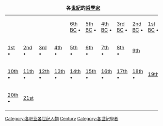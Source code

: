{{Parent category}}
{| class="toccolours" align=right
|+'''各[[世紀|世紀]]的[[哲學家|哲學家]]'''
|-align=right
|   ||
|
|
|[[:Category:前6世紀哲學家|6th BC]] •
|[[:Category:前5世紀哲學家|5th BC]] •
|[[:Category:前4世紀哲學家|4th BC]] •
|[[:Category:前3世紀哲學家|3rd BC]] •
|[[:Category:前2世紀哲學家|2nd BC]] •
|[[:Category:前1世紀哲學家|1st BC]] •
|-align=right
|[[:Category:1世紀哲學家|1st]] •
|[[:Category:2世紀哲學家|2nd]] •
|[[:Category:3世紀哲學家|3rd]] •
|[[:Category:4世紀哲學家|4th]] •
|[[:Category:5世紀哲學家|5th]] •
|[[:Category:6世紀哲學家|6th]] •
|[[:Category:7世紀哲學家|7th]] •
|[[:Category:8世紀哲學家|8th]] •
|[[:Category:9世紀哲學家|9th]]
|-align=right
|[[:Category:10世紀哲學家|10th]] •
|[[:Category:11世紀哲學家|11th]] •
|[[:Category:12世紀哲學家|12th]] •
|[[:Category:13世紀哲學家|13th]] •
|[[:Category:14世紀哲學家|14th]] •
|[[:Category:15世紀哲學家|15th]] •
|[[:Category:16世紀哲學家|16th]] •
|[[:Category:17世紀哲學家|17th]] •
|[[:Category:18世紀哲學家|18th]] •
|[[:Category:19世紀哲學家|19th]]
|-align=right
|[[:Category:20世紀哲學家|20th]] •
|[[:Category:21世紀哲學家|21st]]
|}
{{clear}}
{{Portal|哲學}}
{{Commons cat|Philosophers by century}}
<!-- Categories -->
[[Category:各职业各世纪人物|Category:各职业各世纪人物]]
[[Category:各時期哲學家|Century]]
[[Category:各世紀學者|Category:各世紀學者]]